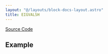 ```yaml
---
layout: "@/layouts/block-docs-layout.astro"
title: EIGVALSH
---
```



<PythonDocsDisplay docstring={docstring} />

[Source Code](https://github.com/flojoy-ai/blocks/blob/main/blocks/NUMPY/LINALG/EIGVALSH/EIGVALSH.py)

## Example

